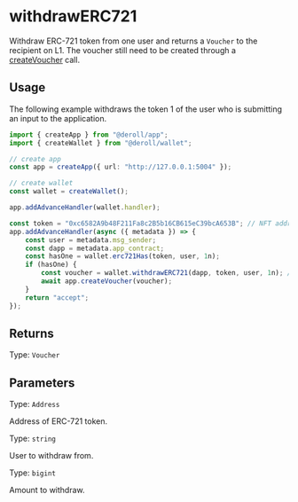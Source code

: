 # withdrawERC721

Withdraw ERC-721 token from one user and returns a `Voucher` to the recipient on L1.
The voucher still need to be created through a [createVoucher](../app/create-voucher) call.

## Usage

The following example withdraws the token 1 of the user who is submitting an input to the application.

```ts twoslash
import { createApp } from "@deroll/app";
import { createWallet } from "@deroll/wallet";

// create app
const app = createApp({ url: "http://127.0.0.1:5004" });

// create wallet
const wallet = createWallet();

app.addAdvanceHandler(wallet.handler);

const token = "0xc6582A9b48F211Fa8c2B5b16CB615eC39bcA653B"; // NFT address
app.addAdvanceHandler(async ({ metadata }) => {
    const user = metadata.msg_sender;
    const dapp = metadata.app_contract;
    const hasOne = wallet.erc721Has(token, user, 1n);
    if (hasOne) {
        const voucher = wallet.withdrawERC721(dapp, token, user, 1n); // [!code focus]
        await app.createVoucher(voucher);
    }
    return "accept";
});
```

## Returns

Type: `Voucher`

## Parameters

Type: `Address`

Address of ERC-721 token.

Type: `string`

User to withdraw from.

Type: `bigint`

Amount to withdraw.
